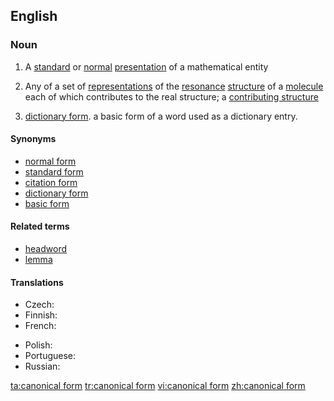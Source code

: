 ==English==

===Noun===
{{wikipedia}}
{{en-noun|head=[[canonical]] [[form]]}}

# {{context|mathematics|computing|lang=en}} A [[standard]] or [[normal]] [[presentation]] of a mathematical entity
# {{context|chemistry|lang=en}} Any of a set of [[representation]]s of the [[resonance]] [[structure]] of a [[molecule]] each of which contributes to the real structure; a [[contributing structure]]
# {{context|linguistics|rare|lang=en}} [[dictionary form]]. a basic form of a word used as a dictionary entry.
====Synonyms====
* [[normal form]] {{qualifier|mathematics}}
* [[standard form]] {{qualifier|mathematics}}
* [[citation form]] {{qualifier|linguistics}}
* [[dictionary form]] {{qualifier|linguistics}}
* [[basic form]] {{qualifier|linguistics}}

====Related terms====
* [[headword]] {{qualifier|linguistics}}
* [[lemma]] {{qualifier|linguistics}}

====Translations====
{{trans-top|standard or normal presentation of a mathematical entity}}
* Czech: {{t|cs|kanonický tvar|m}}
* Finnish: {{t|fi|normaalimuoto}}
* French: {{t+|fr|forme canonique|f}}
{{trans-mid}}
* Polish: {{t|pl|postać kanoniczna|f}}
* Portuguese: {{t|pt|forma canônica|f}}
* Russian: {{t|ru|канони́ческая фо́рма|f|sc=Cyrl}}
{{trans-bottom}}

[[ta:canonical form]]
[[tr:canonical form]]
[[vi:canonical form]]
[[zh:canonical form]]